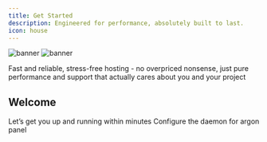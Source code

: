 ```yaml
---
title: Get Started
description: Engineered for performance, absolutely built to last.
icon: house
---
```


<img
  className="block dark:hidden"
  src="/logo/sFpXO9Q.png"
  alt="banner"
/>
<img
  className="hidden dark:
"
  src="/logo/sFpXO9Q.png"
  alt="banner"
/>

Fast and reliable, stress-free hosting - no overpriced nonsense, just pure performance and support that actually cares about you and your project

## Welcome

<CardGroup cols={2}>
  <Card
    title="Quickstart"
    icon="rocket-launch"
    href="/quickstart"
  >
    Let’s get you up and running within minutes
  </Card>
  <Card
    title="Migration"
    icon="upload"
    href="/migration"
  >
    Configure the daemon for argon panel
  </Card>
</CardGroup>
